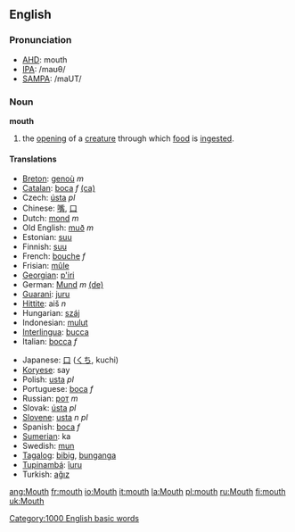 ==English==
===Pronunciation===
*[[w:AHD|AHD]]: mouth
*[[w:IPA|IPA]]: /maʊθ/
*[[w:SAMPA|SAMPA]]: /maUT/

=== Noun ===
'''mouth'''

#the [[opening]] of a [[creature]] through which [[food]] is [[ingest]]ed.

==== Translations ====
{{top}}
*[[Breton]]: [[genoù]] ''m''
*[[Catalan]]: [[boca]] ''f'' [[:ca:boca|(ca)]]
*Czech: [[ústa]]  ''pl''
*Chinese: [[嘴]], [[口]]
*Dutch: [[mond]] ''m''
*Old English: [[muð]] ''m''
*Estonian: [[suu]]
*Finnish: [[suu]]
*French: [[bouche]] ''f''
*Frisian: [[mûle]]
*[[Georgian]]: [[p'iri]]
*German: [[Mund]] ''m'' [[:de:Mund|(de)]]
*[[Guarani]]: [[juru]]
*[[Hittite]]: aiš ''n''
*Hungarian: [[száj]]
*Indonesian: [[mulut]]
*[[Interlingua]]: [[bucca]]
*Italian: [[bocca]] ''f''
{{mid}}
*Japanese: [[口]] ([[くち]], kuchi)
*[[Koryese]]: say
*Polish: [[usta]] ''pl''
*Portuguese: [[boca]] ''f''
*Russian: [[рoт]]  ''m''
*Slovak: [[ústa]]  ''pl''
*[[Slovene]]: [[usta]] ''n pl''
*Spanish: [[boca]] ''f''
*[[Sumerian]]: ka
*Swedish: [[mun]]
*[[Tagalog]]: [[bibig]], [[bunganga]]
*[[Tupinambá]]: [[îuru]]
*Turkish: [[ağız]]
{{bottom}}

[[Category:1000 English basic words]]

[[ang:Mouth]]
[[fr:mouth]]
[[io:Mouth]]
[[it:mouth]]
[[la:Mouth]]
[[pl:mouth]]
[[ru:Mouth]]
[[fi:mouth]]
[[uk:Mouth]]